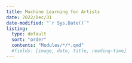 ```yaml
---
title: Machine Learning for Artists
date: 2022/Dec/31
date-modified: "`r Sys.Date()`"
listing: 
  type: default
  sort: "order"
  contents: "Modules/*/*.qmd"
  #fields: [image, date, title, reading-time]
---
```

